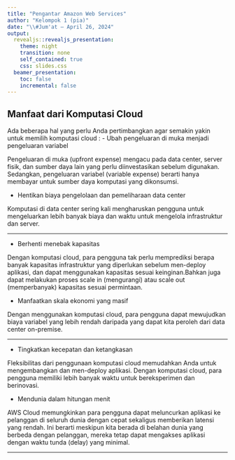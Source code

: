 ---
title: "Pengantar Amazon Web Services"
author: "Kelompok 1 (pia)"
date: "\\#Jum'at — April 26, 2024"
output:
  revealjs::revealjs_presentation:
    theme: night
    transition: none
    self_contained: true
    css: slides.css
  beamer_presentation:
    toc: false
    incremental: false
---

## Manfaat dari Komputasi Cloud
Ada beberapa hal yang perlu Anda pertimbangkan agar semakin yakin untuk memilih komputasi cloud :
- Ubah pengeluaran di muka menjadi pengeluaran variabel 

Pengeluaran di muka (upfront expense) mengacu pada data center, server fisik, dan sumber daya lain yang perlu diinvestasikan sebelum digunakan. Sedangkan, pengeluaran variabel (variable expense) berarti hanya membayar untuk sumber daya komputasi yang dikonsumsi.

- Hentikan biaya pengelolaan dan pemeliharaan data center

Komputasi di data center sering kali mengharuskan pengguna untuk mengeluarkan lebih banyak biaya dan waktu untuk mengelola infrastruktur dan server.



---

- Berhenti menebak kapasitas

Dengan komputasi cloud, para pengguna tak perlu memprediksi berapa banyak kapasitas infrastruktur yang diperlukan sebelum men-deploy aplikasi, dan dapat menggunakan kapasitas sesuai keinginan.Bahkan juga dapat melakukan proses scale in (mengurangi) atau scale out (memperbanyak) kapasitas sesuai permintaan.

- Manfaatkan skala ekonomi yang masif

Dengan menggunakan komputasi cloud, para pengguna dapat mewujudkan biaya variabel yang lebih rendah daripada yang dapat kita peroleh dari data center on-premise.



---

- Tingkatkan kecepatan dan ketangkasan

Fleksibilitas dari penggunaan komputasi cloud memudahkan Anda untuk mengembangkan dan men-deploy aplikasi. Dengan komputasi cloud, para pengguna memiliki lebih banyak waktu untuk bereksperimen dan berinovasi.

- Mendunia dalam hitungan menit

AWS Cloud memungkinkan para pengguna dapat meluncurkan aplikasi ke pelanggan di seluruh dunia dengan cepat sekaligus memberikan latensi yang rendah. Ini berarti meskipun kita berada di belahan dunia yang berbeda dengan pelanggan, mereka tetap dapat mengakses aplikasi dengan waktu tunda (delay) yang minimal.

---

